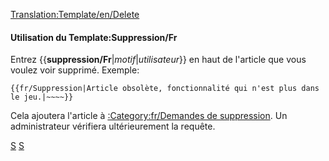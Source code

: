 <noinclude>[[Translation:Template/en/Delete]]</noinclude><noinclude></noinclude>{{fr/Fenêtre de message| type  = suppression
| texte = Cet article a été marqué pour être détruit.<p><strong>Motif:</strong> {{{1|Non fournie}}}</p><p><strong>Demandeur:</strong> {{{2|Non fourni}}}</p>
}}<includeonly>{{{3|[[Category:fr/Demandes de suppression]]}}}</includeonly><noinclude>

====Utilisation du Template:Suppression/Fr====
Entrez <nowiki>{{</nowiki>'''suppression/Fr'''|''motif''|''utilisateur''<nowiki>}}</nowiki> en haut de l'article que vous voulez voir supprimé. Exemple:
<pre>{{fr/Suppression|Article obsolète, fonctionnalité qui n'est plus dans le jeu.|~~~~}}</pre>
Cela ajoutera l'article à [[:Category:fr/Demandes de suppression]]. Un administrateur vérifiera ultérieurement la requête.

[[Category:fr/Modèles|S]][[Category:fr/Fenêtres de message|S]]</noinclude>
